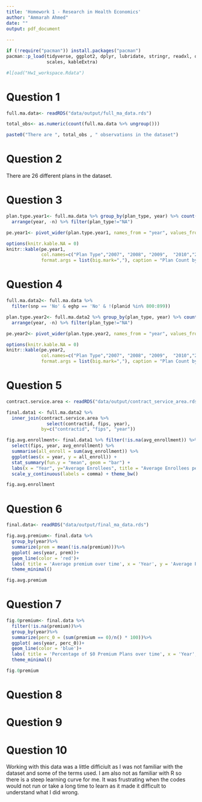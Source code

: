 ```yaml
---
title: 'Homework 1 - Research in Health Economics'
author: "Ammarah Ahmed"
date: ""
output: pdf_document 
    
---
```

```r
if (!require("pacman")) install.packages("pacman")
pacman::p_load(tidyverse, ggplot2, dplyr, lubridate, stringr, readxl, data.table, gdata, readr, 
               scales, kableExtra)
```

```r
#l[oad("Hw1_workspace.Rdata")
```

# Question 1
```r
full.ma.data<- readRDS("data/output/full_ma_data.rds")
```
```r
total_obs<- as.numeric(count(full.ma.data %>% ungroup()))
```

```r
paste0("There are ", total_obs , " observations in the dataset")
```

# Question 2 
There are 26 different plans in the dataset.

# Question 3

```r
plan.type.year1<- full.ma.data %>% group_by(plan_type, year) %>% count() %>% 
  arrange(year, -n) %>% filter(plan_type!="NA")
```
```r
pe.year1<- pivot_wider(plan.type.year1, names_from = "year", values_from = "n", names_prefix = "Count_")
```

```r
options(knitr.kable.NA = 0)
knitr::kable(pe.year1, 
             col.names=c("Plan Type","2007", "2008", "2009",  "2010","2011","2012","2013","2014","2015"),
             format.args = list(big.mark=","), caption = "Plan Count by Year")
```

# Question 4

```r
full.ma.data2<- full.ma.data %>% 
  filter(snp == 'No' & eghp == 'No' & !(planid %in% 800:899))
```
```r
plan.type.year2<- full.ma.data2 %>% group_by(plan_type, year) %>% count() %>% 
  arrange(year, -n) %>% filter(plan_type!="NA")
```
```r
pe.year2<- pivot_wider(plan.type.year2, names_from = "year", values_from = "n", names_prefix = "Count_")
```

```r
options(knitr.kable.NA = 0)
knitr::kable(pe.year2, 
             col.names=c("Plan Type","2007", "2008", "2009",  "2010","2011","2012","2013","2014","2015"),
             format.args = list(big.mark=","), caption = "Plan Count by Year")
```

# Question 5

```r
contract.service.area <- readRDS("data/output/contract_service_area.rds")
```
```r
final.data1 <- full.ma.data2 %>%
  inner_join(contract.service.area %>% 
               select(contractid, fips, year), 
             by=c("contractid", "fips", "year")) 
```

```r
fig.avg.enrollment<- final.data1 %>% filter(!is.na(avg_enrollment)) %>% group_by(fips, year) %>% 
  select(fips, year, avg_enrollment) %>%
  summarise(all_enroll = sum(avg_enrollment)) %>%
  ggplot(aes(x = year, y = all_enroll)) +
  stat_summary(fun.y = "mean", geom = "bar") +
  labs(x = "Year", y="Average Enrollees", title = "Average Enrollees per County") + 
  scale_y_continuous(labels = comma) + theme_bw()
```
```r
fig.avg.enrollment
```

# Question 6
```r
final.data<- readRDS("data/output/final_ma_data.rds")
````

```r
fig.avg.premium<- final.data %>% 
  group_by(year)%>% 
  summarize(prem = mean(!is.na(premium)))%>%
  ggplot( aes(year, prem))+
  geom_line(color = 'red')+
  labs( title = 'Average premium over time', x = 'Year', y = 'Average Premium')+
  theme_minimal()
```
```r
fig.avg.premium
```

# Question 7

```r
fig.0premium<- final.data %>% 
  filter(!is.na(premium))%>% 
  group_by(year)%>% 
  summarize(perc_0 = (sum(premium == 0)/n() * 100))%>% 
  ggplot( aes(year, perc_0))+
  geom_line(color = 'blue')+
  labs( title = 'Percentage of $0 Premium Plans over time', x = 'Year', y = 'Percentage of $0 Premium Plans')+
  theme_minimal()
```

```r
fig.0premium
```

# Question 8

# Question 9

# Question 10

Working with this data was a little difficiult as I was not familiar with the dataset and some of the terms used. I am also not as familiar with R so there is a steep learning curve for me. It was frustrating when the codes would not run or take a long time to learn as it made it difficult to understand what I did wrong. 